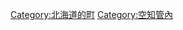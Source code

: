 {{Commonscat|Moseushi, Hokkaido}}
{{Catmore}}

{{DEFAULTSORT:Moseushi}}
[[Category:北海道的町|Category:北海道的町]]
[[Category:空知管內|Category:空知管內]]
